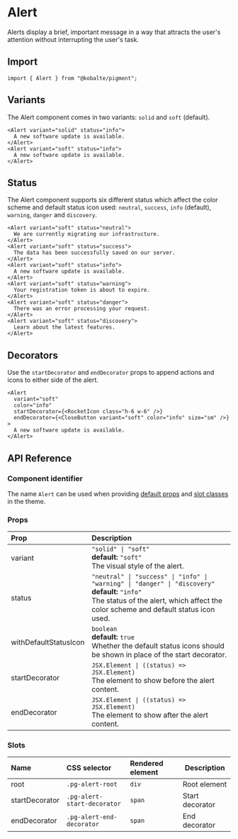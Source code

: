 
# Alert

Alerts display a brief, important message in a way that attracts the user's attention without interrupting the user's task.

## Import

```tsx
import { Alert } from "@kobalte/pigment";
```

## Variants

The Alert component comes in two variants: `solid` and `soft` (default).

<Preview isCentered={false}>
  <WithVariant />
</Preview>

```tsx
<Alert variant="solid" status="info">
  A new software update is available.
</Alert>
<Alert variant="soft" status="info">
  A new software update is available.
</Alert>
```

## Status

The Alert component supports six different status which affect the color scheme and default status icon used: `neutral`, `success`, `info` (default), `warning`, `danger` and `discovery`.

<Preview isCentered={false}>
  <WithStatus />
</Preview>

```tsx
<Alert variant="soft" status="neutral">
  We are currently migrating our infrastructure.
</Alert>
<Alert variant="soft" status="success">
  The data has been successfully saved on our server.
</Alert>
<Alert variant="soft" status="info">
  A new software update is available.
</Alert>
<Alert variant="soft" status="warning">
  Your registration token is about to expire.
</Alert>
<Alert variant="soft" status="danger">
  There was an error processing your request.
</Alert>
<Alert variant="soft" status="discovery">
  Learn about the latest features.
</Alert>
```

## Decorators

Use the `startDecorator` and `endDecorator` props to append actions and icons to either side of the alert.

<Preview isCentered={false}>
  <WithDecorator />
</Preview>

```tsx
<Alert
  variant="soft"
  color="info"
  startDecorator={<RocketIcon class="h-6 w-6" />}
  endDecorator={<CloseButton variant="soft" color="info" size="sm" />}
>
  A new software update is available.
</Alert>
```

## API Reference

### Component identifier

The name `Alert` can be used when providing [default props](/docs/core/customization/themed-components#default-props) and [slot classes](/docs/core/customization/themed-components#slot-classes) in the theme.

### Props

| Prop                  | Description                                                                                                                                                                                       |
| :-------------------- | :------------------------------------------------------------------------------------------------------------------------------------------------------------------------------------------------ |
| variant               | `"solid" \| "soft"` <br/> **default:** `"soft"` <br/> The visual style of the alert.                                                                                                              |
| status                | `"neutral" \| "success" \| "info" \| "warning" \| "danger" \| "discovery"` <br/> **default:** `"info"` <br/> The status of the alert, which affect the color scheme and default status icon used. |
| withDefaultStatusIcon | `boolean` <br/> **default:** `true` <br/> Whether the default status icons should be shown in place of the start decorator.                                                                       |
| startDecorator        | `JSX.Element \| ((status) => JSX.Element)` <br/> The element to show before the alert content.                                                                                                    |
| endDecorator          | `JSX.Element \| ((status) => JSX.Element)` <br/> The element to show after the alert content.                                                                                                     |

### Slots

| Name           | CSS selector                | Rendered element | Description     |
| :------------- | :-------------------------- | :--------------- | --------------- |
| root           | `.pg-alert-root`            | `div`            | Root element    |
| startDecorator | `.pg-alert-start-decorator` | `span`           | Start decorator |
| endDecorator   | `.pg-alert-end-decorator`   | `span`           | End decorator   |
